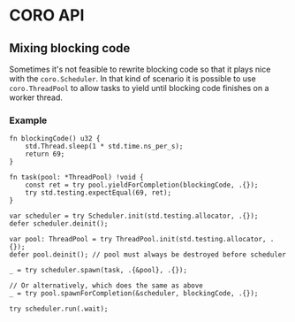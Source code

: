 # CORO API

## Mixing blocking code

Sometimes it's not feasible to rewrite blocking code so that it plays nice with the `coro.Scheduler`.
In that kind of scenario it is possible to use `coro.ThreadPool` to allow tasks to yield until blocking code
finishes on a worker thread.

### Example

```zig
fn blockingCode() u32 {
    std.Thread.sleep(1 * std.time.ns_per_s);
    return 69;
}

fn task(pool: *ThreadPool) !void {
    const ret = try pool.yieldForCompletion(blockingCode, .{});
    try std.testing.expectEqual(69, ret);
}

var scheduler = try Scheduler.init(std.testing.allocator, .{});
defer scheduler.deinit();

var pool: ThreadPool = try ThreadPool.init(std.testing.allocator, .{});
defer pool.deinit(); // pool must always be destroyed before scheduler

_ = try scheduler.spawn(task, .{&pool}, .{});

// Or alternatively, which does the same as above
_ = try pool.spawnForCompletion(&scheduler, blockingCode, .{});

try scheduler.run(.wait);
```

